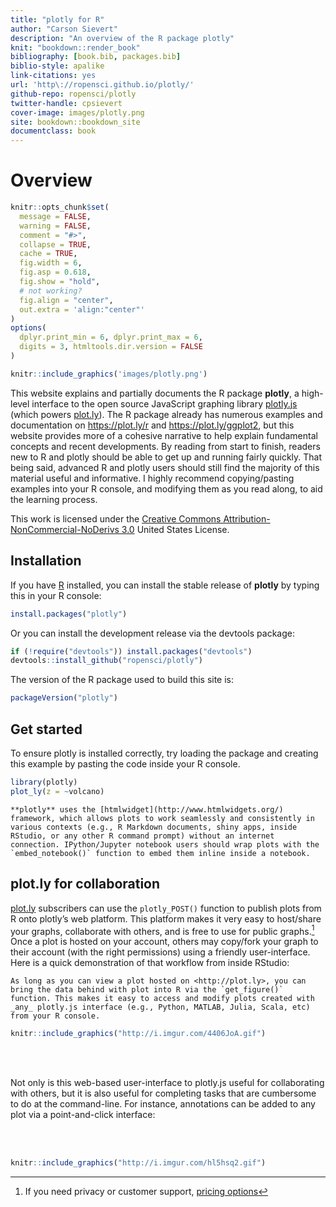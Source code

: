 ```yaml
--- 
title: "plotly for R"
author: "Carson Sievert"
description: "An overview of the R package plotly"
knit: "bookdown::render_book"
bibliography: [book.bib, packages.bib]
biblio-style: apalike
link-citations: yes
url: 'http\://ropensci.github.io/plotly/'
github-repo: ropensci/plotly
twitter-handle: cpsievert
cover-image: images/plotly.png
site: bookdown::bookdown_site
documentclass: book
---
```


# Overview {-}

```r
knitr::opts_chunk$set(
  message = FALSE, 
  warning = FALSE, 
  comment = "#>",
  collapse = TRUE,
  cache = TRUE,
  fig.width = 6, 
  fig.asp = 0.618,
  fig.show = "hold",
  # not working?
  fig.align = "center",
  out.extra = 'align:"center"'
)
options(
  dplyr.print_min = 6, dplyr.print_max = 6, 
  digits = 3, htmltools.dir.version = FALSE
)
```

```r
knitr::include_graphics('images/plotly.png')
```

This website explains and partially documents the R package **plotly**, a high-level interface to the open source JavaScript graphing library [plotly.js](https://github.com/plotly/plotly.js) (which powers [plot.ly](https://plot.ly/)). The R package already has numerous examples and documentation on <https://plot.ly/r> and <https://plot.ly/ggplot2>, but this website provides more of a cohesive narrative to help explain fundamental concepts and recent developments. By reading from start to finish, readers new to R and plotly should be able to get up and running fairly quickly. That being said, advanced R and plotly users should still find the majority of this material useful and informative. I highly recommend copying/pasting examples into your R console, and modifying them as you read along, to aid the learning process.

This work is licensed under the [Creative Commons Attribution-NonCommercial-NoDerivs 3.0](http://creativecommons.org/licenses/by-nc-nd/3.0/us/) United States License. 

## Installation {-}

If you have [R](https://cran.r-project.org/) installed, you can install the stable release of **plotly** by typing this in your R console:

```r
install.packages("plotly")
```

Or you can install the development release via the devtools package:

```r
if (!require("devtools")) install.packages("devtools")
devtools::install_github("ropensci/plotly")
```

The version of the R package used to build this site is:

```r
packageVersion("plotly")
```

## Get started {-}

To ensure plotly is installed correctly, try loading the package and creating this example by pasting the code inside your R console.

```r
library(plotly)
plot_ly(z = ~volcano)
```

```block
**plotly** uses the [htmlwidget](http://www.htmlwidgets.org/) framework, which allows plots to work seamlessly and consistently in various contexts (e.g., R Markdown documents, shiny apps, inside RStudio, or any other R command prompt) without an internet connection. IPython/Jupyter notebook users should wrap plots with the `embed_notebook()` function to embed them inline inside a notebook.
```


## plot.ly for collaboration {-}

[plot.ly](https://plot.ly/) subscribers can use the `plotly_POST()` function to publish plots from R onto plotly's web platform. This platform makes it very easy to host/share your graphs, collaborate with others, and is free to use for public graphs.^[If you need privacy or customer support, [pricing options](https://plot.ly/products/cloud/)] Once a plot is hosted on your account, others may copy/fork your graph to their account (with the right permissions) using a friendly user-interface. Here is a quick demonstration of that workflow from inside RStudio:

```block
As long as you can view a plot hosted on <http://plot.ly>, you can bring the data behind with plot into R via the `get_figure()` function. This makes it easy to access and modify plots created with _any_ plotly.js interface (e.g., Python, MATLAB, Julia, Scala, etc) from your R console.
```

```r
knitr::include_graphics("http://i.imgur.com/4406JoA.gif")
```

<br />
<br />

Not only is this web-based user-interface to plotly.js useful for collaborating with others, but it is also useful for completing tasks that are cumbersome to do at the command-line. For instance, annotations can be added to any plot via a point-and-click interface:

<br />
<br />

```r
knitr::include_graphics("http://i.imgur.com/hl5hsq2.gif")
```
